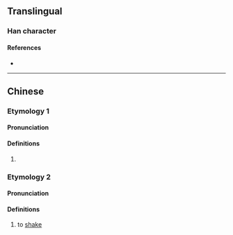 {{character info}}
==Translingual==

===Han character===
{{Han char|rn=64|rad=手|as=05|sn=8|four=55030|canj=QLBK|ids=⿰扌央}}

====References====
* {{Han ref|kx=0423.060|dkj=11915|dj=0771.040|hdz=31853.010|uh=62B0|ud=25264|bh=CCBF|bd=52415}}

----

==Chinese==

===Etymology 1===
{{zh-forms}}

====Pronunciation====
{{zh-pron
|m=yāng
|cat=v
}}

====Definitions====
{{zh-hanzi}}

# {{rfdef|zh}}

===Etymology 2===
{{zh-forms}}

====Pronunciation====
{{zh-pron
|c=joeng2
|cat=v
}}

====Definitions====
{{zh-hanzi}}

# {{lb|zh|Cantonese|transitive}} to [[shake]]
#: {{rfex|zh}}